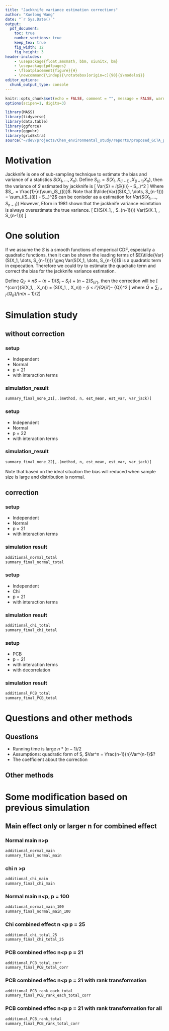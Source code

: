 ```yaml
---
title: "Jackknife variance estimation corrections"
author: "Xuelong Wang"
date: "`r Sys.Date()`"
output: 
  pdf_document:
    toc: true
    number_sections: true
    keep_tex: true
    fig_width: 12
    fig_height: 3
header-includes:
    - \usepackage{float,amsmath, bbm, siunitx, bm}
    - \usepackage{pdfpages}
    - \floatplacement{figure}{H}
    - \newcommand{\indep}{\rotatebox[origin=c]{90}{$\models$}}
editor_options: 
  chunk_output_type: console
---
```


```r
knitr::opts_chunk$set(echo = FALSE, comment = "", message = FALSE, warning = FALSE, echo = FALSE, fig.height = 10)
options(scipen=1, digits=3)

library(MASS)
library(tidyverse)
library(data.table)
library(ggforce)
library(ggpubr)
library(gridExtra)
source("~/dev/projects/Chen_environmental_study/reports/proposed_GCTA_paper/est_var_analysis/est_combined_data/jackknife/simulation_result_jackknife_total_variance_correction.R")
```

# Motivation

Jackknife is one of sub-sampling technique to estimate the bias and variance of a statistics $S(X_1,\dots, X_n)$. Define $S_{(i)} = S(X_1,X_{(i-1)},X_{(i+1)} X_n)$, then the variance of $S$ estimated by jackknife is 
\[
Var(S) = \frac{n-1}{n}\sum_i(S_{(i)} - S_.)^2
\]
Where $S_. = \frac{1}{n}\sum_iS_{(i)}$.
Note that $\tilde{Var}(S(X_1, \dots, S_{n-1})) = \sum_i(S_{(i)} - S_.)^2$ can be conisder as a estimation for $Var(S(X_1, \dots, S_{n-1}))$
However, Eforn in 1981 shown that the jackknife variance esimtation is always overestimate the true variance. \[
  E(\tilde{Var}(S(X_1, \dots, S_{n-1}))) \geq Var(S(X_1, \dots, S_{n-1}))
\]

# One solution 

If we assume the $S$ is a smooth functions of emperical CDF, especially a quadratic functions, then it can be shown the leading terms of $E(\tilde{Var}(S(X_1, \dots, S_{n-1}))) \geq Var(S(X_1, \dots, S_{n-1}))$ is a quadratic term in expecation. Therefore we could try to estimate the quadratic term and correct the bias for the jackknife variance estimation.

Define $Q_{ii'} \equiv nS - (n-1)(S_{i} - S_{i'}) + (n-2)S_{(ii')}$, then the correction will be 
\[
\hat{Var}^{corr}(S(X_1, \dots, X_n)) = \hat{Var}(S(X_1, \dots, X_n)) - \frac{1}{n(n-1)}\sum_{i < i'}(Q_{ii'}- \bar{Q})^2
\]
where $\bar{Q} = \sum_{i < i'}(Q_{ii'})/(n(n-1)/2)$

# Simulation study 

## without correction

### setup 
- Independent 
- Normal
- p = 21
- with interaction terms

### simulation_result

```r
summary_final_none_21[,.(method, n, est_mean, est_var, var_jack)]
```

### setup 
- Independent 
- Normal
- p = 22
- with interaction terms

### simulation_result

```r
summary_final_none_22[,.(method, n, est_mean, est_var, var_jack)]
```
Note that based on the ideal situation the bias will reduced when sample size is large and distribution is normal.

## correction

### setup 
- Independent 
- Normal
- p = 21
- with interaction terms

### simulation result 

```r
additional_normal_total
summary_final_normal_total
```

### setup 
- Independent 
- Chi
- p = 21
- with interaction terms

### simulation result 

```r
additional_chi_total
summary_final_chi_total
```

### setup 
- PCB
- p = 21
- with interaction terms
- with decorrelation 

### simulation result 

```r
additional_PCB_total
summary_final_PCB_total
```


# Questions and other methods

## Questions
- Running time is large $n*(n-1)/2$
- Assumptions: quadratic form of S, $Var^n = \frac{n-1}{n}Var^{n-1}$? 
- The coefficient about the correction

## Other methods

# Some modification based on previous simulation

## Main effect only or larger n for combined effect

### Normal main n>p
```r
additional_normal_main
summary_final_normal_main
```

### chi n >p
```r
additional_chi_main
summary_final_chi_main
```

### Normal main n<p, p = 100
```r
additional_normal_main_100
summary_final_normal_main_100
```

### Chi combined effect n <p p = 25
```r
additional_chi_total_25
summary_final_chi_total_25
```

### PCB combined effec n<p p = 21
```r
additional_PCB_total_corr
summary_final_PCB_total_corr
```

### PCB combined effec n<p p = 21 with rank transformation
```r
additional_PCB_rank_each_total
summary_final_PCB_rank_each_total_corr
```

### PCB combined effec n<p p = 21 with rank transformation for all 
```r
additional_PCB_rank_total
summary_final_PCB_rank_total_corr
```

